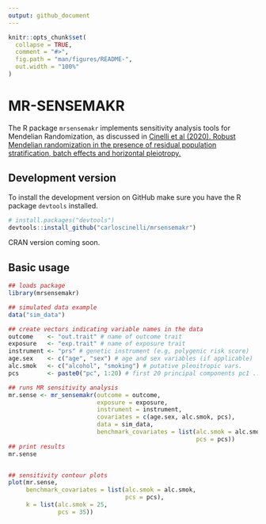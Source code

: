 ```yaml
---
output: github_document
---
```


<!-- README.md is generated from README.Rmd. Please edit that file -->

```r
knitr::opts_chunk$set(
  collapse = TRUE,
  comment = "#>",
  fig.path = "man/figures/README-",
  out.width = "100%"
)
```

# MR-SENSEMAKR

<!-- badges: start -->
<!-- badges: end -->

The R package `mrsensemakr` implements sensitivity analysis tools for Mendelian Randomization, as discussed in [Cinelli et al (2020). Robust Mendelian randomization in the presence of residual population stratification, batch effects and horizontal pleiotropy.](https://www.biorxiv.org/content/10.1101/2020.10.21.347773v1)

## Development version

<!-- commit -->

To install the development version on GitHub make sure you have the R package `devtools` installed.

``` r
# install.packages("devtools")
devtools::install_github("carloscinelli/mrsensemakr")
```

CRAN version coming soon.

## Basic usage



```r
## loads package
library(mrsensemakr)

## simulated data example
data("sim_data")

## create vectors indicating variable names in the data
outcome    <- "out.trait" # name of outcome trait
exposure   <- "exp.trait" # name of exposure trait
instrument <- "prs" # genetic instrument (e.g, polygenic risk score)
age.sex    <- c("age", "sex") # age and sex variables (if applicable)
alc.smok   <- c("alcohol", "smoking") # putative pleoitropic vars.
pcs        <- paste0("pc", 1:20) # first 20 principal components pc1 ... pc20

## runs MR sensitivity analysis
mr.sense <- mr_sensemakr(outcome = outcome,
                         exposure = exposure,
                         instrument = instrument,
                         covariates = c(age.sex, alc.smok, pcs), 
                         data = sim_data, 
                         benchmark_covariates = list(alc.smok = alc.smok,
                                                     pcs = pcs))
## print results
mr.sense


## sensitivity contour plots
plot(mr.sense, 
     benchmark_covariates = list(alc.smok = alc.smok,
                                 pcs = pcs),
     k = list(alc.smok = 25,
              pcs = 35))
```
